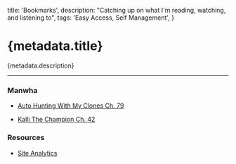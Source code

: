 
  title: 'Bookmarks',
  description: "Catching up on what I'm reading, watching, and listening to",
  tags: 'Easy Access, Self Management',
}

# {metadata.title}

{metadata.description}

---

### Manwha

- [<p className="flex gap-1">Auto Hunting With My Clones Ch. 79<ArrowUpRight className="mt-0.5 h-4 w-4 text-blue-600" /></p>](https://manhuaus.com/manga/auto-hunting-with-my-clones)
- [<p className="flex gap-1">Kalli The Champion Ch. 42<ArrowUpRight className="mt-0.5 h-4 w-4 text-blue-600" /></p>](https://manhuaus.com/manga/kalli-the-champion)

### Resources

- [<p className="flex gap-1">Site Analytics<ArrowUpRight className="mt-0.5 h-4 w-4 text-blue-600" /></p>](https://umami-rdt-li.vercel.app/share/3Aiazf1XBMaxwW30)
